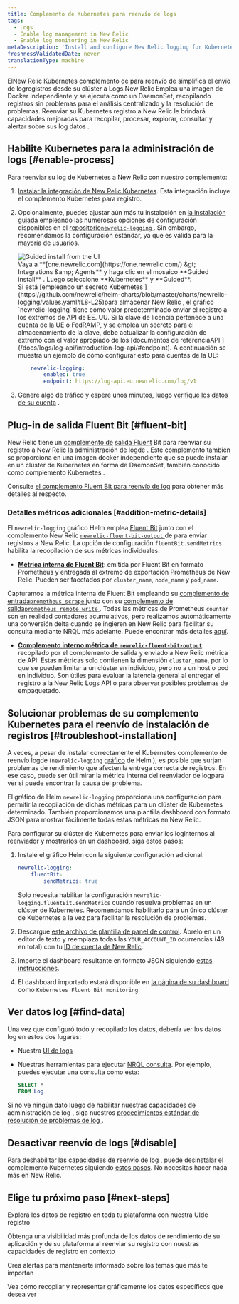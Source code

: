 ```yaml
---
title: Complemento de Kubernetes para reenvío de logs
tags:
  - Logs
  - Enable log management in New Relic
  - Enable log monitoring in New Relic
metaDescription: 'Install and configure New Relic logging for Kubernetes, so you can use enhanced log management capabilities.'
freshnessValidatedDate: never
translationType: machine
---
```


ElNew Relic Kubernetes complemento de para reenvío de simplifica el envío de logregistros desde su clúster a Logs.New Relic Emplea una imagen de Docker independiente y se ejecuta como un DaemonSet, recopilando registros sin problemas para el análisis centralizado y la resolución de problemas. Reenviar su Kubernetes registro a New Relic le brindará <InlinePopover type="logs" />capacidades mejoradas para recopilar, procesar, explorar, consultar y alertar sobre sus log datos .

## Habilite Kubernetes para la administración de logs [#enable-process]

Para reenviar su log de Kubernetes a New Relic con nuestro complemento:

1. [Instalar la integración de New Relic Kubernetes](/install/kubernetes). Esta integración incluye el complemento Kubernetes para registro.

2. Opcionalmente, puedes ajustar aún más tu instalación en [la instalación guiada](/install/kubernetes) empleando las numerosas opciones de configuración disponibles en el [repositorio`newrelic-logging` ](https://github.com/newrelic/helm-charts/tree/master/charts/newrelic-logging#configuration). Sin embargo, recomendamos la configuración estándar, ya que es válida para la mayoría de usuarios.

   <img title="Guided install from the UI" alt="Guided install from the UI" src="/images/kubernetes_screenshot-crop_gather-log-data.webp" />

   <figcaption>
     Vaya a <DNT>**[one.newrelic.com](https://one.newrelic.com/) &amp;gt; Integrations &amp;amp; Agents**</DNT> y haga clic en el mosaico <DNT>**Guided install**</DNT> . Luego seleccione <DNT>**Kubernetes**</DNT> y <DNT>**Guided**</DNT>.
   </figcaption>

   <Callout variant="important">
     Si está [empleando un secreto Kubernetes ](https://github.com/newrelic/helm-charts/blob/master/charts/newrelic-logging/values.yaml#L8-L25)para almacenar New Relic <InlinePopover type="licenseKey" />, el gráfico `newrelic-logging` tiene como valor predeterminado enviar el registro a los extremos de API de EE. UU. Si la clave de licencia pertenece a una cuenta de la UE o FedRAMP, y se emplea un secreto para el almacenamiento de la clave, debe actualizar la configuración de extremo con el valor apropiado de los [documentos de referenciaAPI ](/docs/logs/log-api/introduction-log-api/#endpoint). A continuación se muestra un ejemplo de cómo configurar esto para cuentas de la UE:

     ```yml
         newrelic-logging:
             enabled: true
             endpoint: https://log-api.eu.newrelic.com/log/v1
     ```
   </Callout>

3. Genere algo de tráfico y espere unos minutos, luego [verifique los datos de su cuenta](#find-data) .

<InstallFeedback />

## Plug-in de salida Fluent Bit [#fluent-bit]

New Relic tiene un [complemento de](https://fluentbit.io/) [salida Fluent](https://github.com/newrelic/newrelic-fluent-bit-output) Bit para reenviar su registro a New Relic la administración de logde . Este complemento también se proporciona en una imagen docker independiente que se puede instalar en un clúster de Kubernetes en forma de DaemonSet, también conocido como complemento Kubernetes .

Consulte [el complemento Fluent Bit para reenvío de log](/docs/logs/forward-logs/fluent-bit-plugin-log-forwarding) para obtener más detalles al respecto.

### Detalles métricos adicionales [#addition-metric-details]

El `newrelic-logging` gráfico Helm emplea [Fluent Bit](https://fluentbit.io/) junto con el complemento New Relic [`newrelic-fluent-bit-output` ](https://github.com/newrelic/newrelic-fluent-bit-output)de para enviar registros a New Relic. La opción de configuración `fluentBit.sendMetrics` habilita la recopilación de sus métricas individuales:

* **[Métrica interna de Fluent Bit](https://docs.fluentbit.io/manual/administration/monitoring#for-v2-metrics)**: emitida por Fluent Bit en formato Prometheus y entregada al extremo de exportación Prometheus de New Relic. Pueden ser facetados por `cluster_name`, `node_name` y `pod_name`.

Capturamos la métrica interna de Fluent Bit empleando su [complemento de entrada`prometheus_scrape` ](https://docs.fluentbit.io/manual/pipeline/inputs/prometheus-scrape-metrics)junto con su [complemento de salida`prometheus_remote_write` ](https://docs.fluentbit.io/manual/pipeline/outputs/prometheus-remote-write). Todas las métricas de Prometheus `counter` son en realidad contadores acumulativos, pero realizamos automáticamente una conversión delta cuando se ingieren en New Relic para facilitar su consulta mediante NRQL más adelante. Puede encontrar más detalles [aquí](/docs/data-apis/understand-data/metric-data/cumulative-metrics/).

* **[Complemento interno métrica de `newrelic-fluent-bit-output`](https://github.com/newrelic/newrelic-fluent-bit-output?tab=readme-ov-file#troubleshooting-metrics)**: recopilado por el complemento de salida y enviado a New Relic métrica de API. Estas métricas solo contienen la dimensión `cluster_name`, por lo que se pueden limitar a un clúster en individuo, pero no a un host o pod en individuo. Son útiles para evaluar la latencia general al entregar el registro a la New Relic Logs API o para observar posibles problemas de empaquetado.

## Solucionar problemas de su complemento Kubernetes para el reenvío de instalación de registros [#troubleshoot-installation]

A veces, a pesar de instalar correctamente el Kubernetes complemento de reenvío logde (`newrelic-logging` [gráfico](https://github.com/newrelic/helm-charts/blob/master/charts/newrelic-logging) de Helm ), es posible que surjan problemas de rendimiento que afecten la entrega correcta de registros. En ese caso, puede ser útil mirar la métrica interna del reenviador de logpara ver si puede encontrar la causa del problema.

El gráfico de Helm `newrelic-logging` proporciona una configuración para permitir la recopilación de dichas métricas para un clúster de Kubernetes determinado. También proporcionamos una plantilla dashboard con formato JSON para mostrar fácilmente todas estas métricas en New Relic.

Para configurar su clúster de Kubernetes para enviar los loginternos al reenviador y mostrarlos en un dashboard, siga estos pasos:

1. Instale el gráfico Helm con la siguiente configuración adicional:

   ```yml
   newrelic-logging:
       fluentBit:
           sendMetrics: true
   ```

   Solo necesita habilitar la configuración `newrelic-logging.fluentBit.sendMetrics` cuando resuelva problemas en un clúster de Kubernetes. Recomendamos habilitarlo para un único clúster de Kubernetes a la vez para facilitar la resolución de problemas.

2. Descargue [este archivo de plantilla de panel de control](https://raw.githubusercontent.com/newrelic/helm-charts/master/charts/newrelic-logging/fluent-bit-and-plugin-metrics-dashboard-template.json). Ábrelo en un editor de texto y reemplaza todas las `YOUR_ACCOUNT_ID` ocurrencias (49 en total) con tu [ID de cuenta de New Relic](/docs/accounts/accounts-billing/account-structure/account-id/).

3. Importe el dashboard resultante en formato JSON siguiendo [estas instrucciones](/docs/query-your-data/explore-query-data/dashboards/dashboards-charts-import-export-data/#import-json).

4. El dashboard importado estará disponible en [la página de su dashboard](https://one.newrelic.com/dashboards) como `Kubernetes Fluent Bit monitoring`.

## Ver datos log [#find-data]

Una vez que configuró todo y recopilado los datos, debería ver los datos log en estos dos lugares:

* Nuestra [UI de logs](https://one.newrelic.com/launcher/logger.log-launcher)

* Nuestras herramientas para ejecutar [NRQL consulta](/docs/query-your-data/explore-query-data/query-builder/use-advanced-nrql-mode-query-data/). Por ejemplo, puedes ejecutar una consulta como esta:

  ```sql
  SELECT *
  FROM Log
  ```

Si no ve ningún dato luego de habilitar nuestras capacidades de administración de log , siga nuestros [procedimientos estándar de resolución de problemas de log ](/docs/logs/troubleshooting/no-log-data-appears-ui/).

## Desactivar reenvío de logs [#disable]

Para deshabilitar las capacidades de reenvío de log , puede desinstalar el complemento Kubernetes siguiendo [estos pasos](/docs/kubernetes-pixie/kubernetes-integration/uninstall-kubernetes/). No necesitas hacer nada más en New Relic.

## Elige tu próximo paso [#next-steps]

<DocTiles>
  <DocTile title="Logs UI" path="/docs/logs/ui-data/use-logs-ui/">Explora los datos de registro en toda tu plataforma con nuestra UIde registro</DocTile>

  <DocTile title="Logs in context" path="/docs/logs/logs-context/logs-in-context/">Obtenga una visibilidad más profunda de los datos de rendimiento de su aplicación y de su plataforma al reenviar su registro con nuestras capacidades de registro en contexto</DocTile>

  <DocTile title="Alerts" path="/docs/alerts/overview/">Crea alertas para mantenerte informado sobre los temas que más te importan</DocTile>

  <DocTile title="Create dashboards" path="/docs/query-your-data/explore-query-data/dashboards/introduction-dashboards/">Vea cómo recopilar y representar gráficamente los datos específicos que desea ver</DocTile>
</DocTiles>